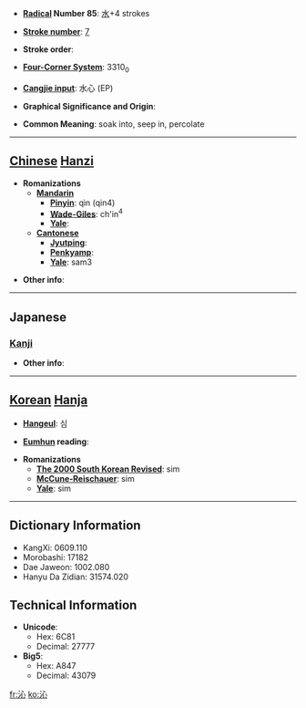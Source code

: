 * '''[[Wiktionary:Chinese radical index| Radical]] Number 85''': [[Wiktionary:Chinese radical index 水|水]]+4 strokes

* '''[[Wiktionary:Chinese total strokes index|Stroke number]]''': [[Wiktionary:Chinese total strokes index 7|7]]

* '''Stroke order''': 

* '''[[Wiktionary:Chinese four corner index|Four-Corner System]]''': 3310<sub>0</sub>

* '''[[Wiktionary:Chinese Cangjie index|Cangjie input]]''': 水心 (EP)

* '''Graphical Significance and Origin''': 

* '''Common Meaning''': soak into, seep in, percolate

----

== [[Chinese]] [[Hanzi]] ==

* '''Romanizations'''
** '''[[Mandarin]]'''
*** '''[[Pinyin]]''': qìn (qin4)
*** '''[[Wade-Giles]]''': ch'in<sup>4</sup>
*** '''[[Yale]]''': 
** '''[[Cantonese]]'''
*** '''[[Jyutping]]''':
*** '''[[Penkyamp]]''': 
*** '''[[Yale]]''': sam3

* '''Other info''': 

----

==Japanese==
===[[Kanji]]===
{{kanji|on readings=[[しん]] (shin)
|kun readings=[[しみる]] (shimiru)
}}

* '''Other info''':  

----

== [[Korean]] [[Hanja]] ==

* '''[[Hangeul]]''': 심

* '''[[Eumhun]] reading''': 

* '''Romanizations'''
** '''[[The 2000 South Korean Revised Romanization|The 2000 South Korean Revised]]''': sim
** '''[[McCune-Reischauer]]''': sim
** '''[[Yale]]''': sim

----

== Dictionary Information ==

* KangXi: 0609.110
* Morobashi: 17182
* Dae Jaweon: 1002.080
* Hanyu Da Zidian: 31574.020

== Technical Information ==

* '''Unicode''':
** Hex: 6C81
** Decimal: 27777
* '''Big5''':
** Hex: A847
** Decimal: 43079

[[fr:沁]]
[[ko:沁]]